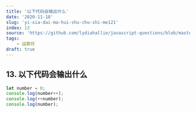 ```yaml
---
title: '以下代码会输出什么'
date: '2020-11-18'
slug: 'yi-xia-dai-ma-hui-shu-chu-shi-me121'
index: 13
source: 'https://github.com/lydiahallie/javascript-questions/blob/master/zh-CN/README-zh_CN.md#16-%E8%BE%93%E5%87%BA%E6%98%AF%E4%BB%80%E4%B9%88'
tags:
    - 运算符
draft: true
---
```


## 13. 以下代码会输出什么

```js:index.js
let number = 0;
console.log(number++);
console.log(++number);
console.log(number);
```
